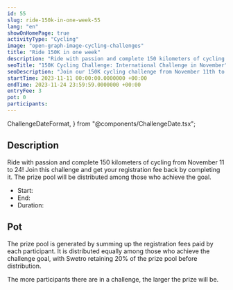 ```yaml
---
id: 55
slug: ride-150k-in-one-week-55
lang: "en"
showOnHomePage: true
activityType: "Cycling"
image: "open-graph-image-cycling-challenges"
title: "Ride 150K in one week"
description: "Ride with passion and complete 150 kilometers of cycling from November 11 to 24! Join this challenge and get your registration fee back by completing it. The prize pool will be distributed among those who achieve the goal."
seoTitle: "150K Cycling Challenge: International Challenge in November"
seoDescription: "Join our 150K cycling challenge from November 11th to 24th from anywhere in the world. Register and get ready for the two-wheeled challenge!"
startTime: 2023-11-11 00:00:00.0000000 +00:00
endTime: 2023-11-24 23:59:59.0000000 +00:00
entryFee: 3
pot: 0
participants:
---
```


  ChallengeDateFormat,
} from "@components/ChallengeDate.tsx";

## Description

Ride with passion and complete 150 kilometers of cycling from November 11 to 24! Join this challenge and get your registration fee back by completing it. The prize pool will be distributed among those who achieve the goal.

- Start: <ChallengeDate date={frontmatter.startTime} lang={frontmatter.lang} dateFormat={ChallengeDateFormat.Long} client:load />
- End: <ChallengeDate date={frontmatter.endTime} lang={frontmatter.lang} dateFormat={ChallengeDateFormat.Long} client:load />
- Duration: <ChallengeDuration startTime={frontmatter.startTime} endTime={frontmatter.endTime} lang={frontmatter.lang} client:load />

## Pot

The prize pool is generated by summing up the registration fees paid by each participant. It is distributed equally among those who achieve the challenge goal, with Swetro retaining 20% of the prize pool before distribution.

The more participants there are in a challenge, the larger the prize will be.

